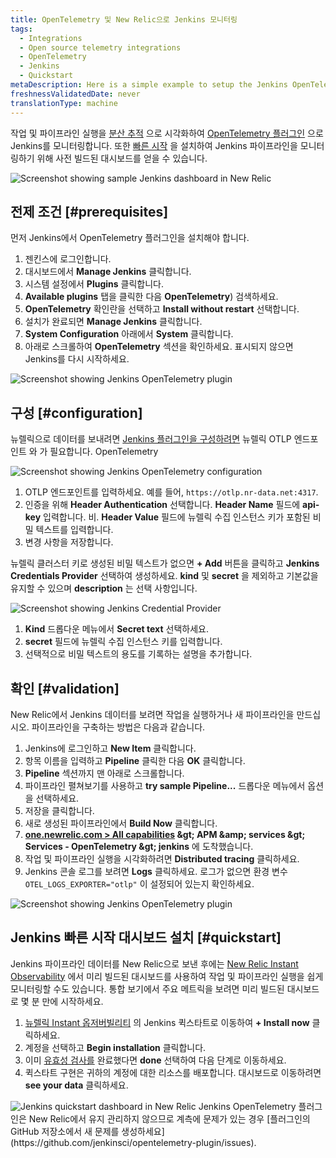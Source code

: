 ```yaml
---
title: OpenTelemetry 및 New Relic으로 Jenkins 모니터링
tags:
  - Integrations
  - Open source telemetry integrations
  - OpenTelemetry
  - Jenkins
  - Quickstart
metaDescription: Here is a simple example to setup the Jenkins OpenTelemetry plugin to send data to New Relic.
freshnessValidatedDate: never
translationType: machine
---
```


작업 및 파이프라인 실행을 [분산 추적](/docs/distributed-tracing/concepts/introduction-distributed-tracing) 으로 시각화하여 [OpenTelemetry 플러그인](https://plugins.jenkins.io/opentelemetry) 으로 Jenkins를 모니터링합니다. 또한 [빠른 시작](https://newrelic.com/instant-observability/jenkins) 을 설치하여 Jenkins 파이프라인을 모니터링하기 위해 사전 빌드된 대시보드를 얻을 수 있습니다.

<img title="Screenshot showing sample Jenkins dashboard in New Relic" alt="Screenshot showing sample Jenkins dashboard in New Relic" src="/images/opentelemetry_screenshot-full_jenkins-05.webp" />

## 전제 조건 [#prerequisites]

먼저 Jenkins에서 OpenTelemetry 플러그인을 설치해야 합니다.

1. 젠킨스에 로그인합니다.
2. 대시보드에서 <DNT>**Manage Jenkins**</DNT> 클릭합니다.
3. 시스템 설정에서 <DNT>**Plugins**</DNT> 클릭합니다.
4. <DNT>**Available plugins**</DNT> 탭을 클릭한 다음 <DNT>**OpenTelemetry**</DNT>) 검색하세요.
5. <DNT>**OpenTelemetry**</DNT> 확인란을 선택하고 <DNT>**Install without restart**</DNT> 선택합니다.
6. 설치가 완료되면 <DNT>**Manage Jenkins**</DNT> 클릭합니다.
7. <DNT>**System Configuration**</DNT> 아래에서 <DNT>**System**</DNT> 클릭합니다.
8. 아래로 스크롤하여 <DNT>**OpenTelemetry**</DNT> 섹션을 확인하세요. 표시되지 않으면 Jenkins를 다시 시작하세요.

<img title="Screenshot showing Jenkins OpenTelemetry plugin" alt="Screenshot showing Jenkins OpenTelemetry plugin" src="/images/opentelemetry_screenshot-full_jenkins-01.webp" />

## 구성 [#configuration]

뉴렐릭으로 데이터를 보내려면 [Jenkins 플러그인을 구성하려면](/docs/more-integrations/open-source-telemetry-integrations/opentelemetry/opentelemetry-setup/#note-endpoints) 뉴렐릭 OTLP 엔드포인트 와 가 필요합니다.<InlinePopover type="licenseKey" /> OpenTelemetry

<img title="Screenshot showing Jenkins OpenTelemetry configuration" alt="Screenshot showing Jenkins OpenTelemetry configuration" src="/images/opentelemetry_screenshot-full_integrations-jenkins-02.webp" />

1. OTLP 엔드포인트를 입력하세요. 예를 들어, `https://otlp.nr-data.net:4317`.
2. 인증을 위해 <DNT>**Header Authentication**</DNT> 선택합니다. <DNT>**Header Name**</DNT> 필드에 <DNT>**api-key**</DNT> 입력합니다. 비. <DNT>**Header Value**</DNT> 필드에 뉴렐릭 수집 인스턴스 키가 포함된 비밀 텍스트를 입력합니다.
3. 변경 사항을 저장합니다.

뉴렐릭 클러스터 키로 생성된 비밀 텍스트가 없으면 <DNT>**+ Add**</DNT> 버튼을 클릭하고 <DNT>**Jenkins Credentials Provider**</DNT> 선택하여 생성하세요. <DNT>**kind**</DNT> 및 <DNT>**secret**</DNT> 을 제외하고 기본값을 유지할 수 있으며 <DNT>**description**</DNT> 는 선택 사항입니다.

<img title="Screenshot showing Jenkins Credential Provider" alt="Screenshot showing Jenkins Credential Provider" src="/images/opentelemetry_screenshot-full_integrations-jenkins-03.webp" />

1. <DNT>**Kind**</DNT> 드롭다운 메뉴에서 <DNT>**Secret text**</DNT> 선택하세요.
2. <DNT>**secret**</DNT> 필드에 뉴렐릭 수집 인스턴스 키를 입력합니다.
3. 선택적으로 비밀 텍스트의 용도를 기록하는 설명을 추가합니다.

## 확인 [#validation]

New Relic에서 Jenkins 데이터를 보려면 작업을 실행하거나 새 파이프라인을 만드십시오. 파이프라인을 구축하는 방법은 다음과 같습니다.

1. Jenkins에 로그인하고 <DNT>**New Item**</DNT> 클릭합니다.
2. 항목 이름을 입력하고 <DNT>**Pipeline**</DNT> 클릭한 다음 <DNT>**OK**</DNT> 클릭합니다.
3. <DNT>**Pipeline**</DNT> 섹션까지 맨 아래로 스크롤합니다.
4. 파이프라인 펼쳐보기를 사용하고 <DNT>**try sample Pipeline...**</DNT> 드롭다운 메뉴에서 옵션을 선택하세요.
5. 저장을 클릭합니다.
6. 새로 생성된 파이프라인에서 <DNT>**Build Now**</DNT> 클릭합니다.
7. <DNT>**[one.newrelic.com &gt; All capabilities](https://one.newrelic.com/all-capabilities) &amp;gt; APM &amp;amp; services &amp;gt; Services - OpenTelemetry &amp;gt; jenkins**</DNT> 에 도착했습니다.
8. 작업 및 파이프라인 실행을 시각화하려면 <DNT>**Distributed tracing**</DNT> 클릭하세요.
9. Jenkins 콘솔 로그를 보려면 <DNT>**Logs**</DNT> 클릭하세요. 로그가 없으면 환경 변수 `OTEL_LOGS_EXPORTER="otlp"` 이 설정되어 있는지 확인하세요.

<img title="Screenshot showing Jenkins OpenTelemetry plugin" alt="Screenshot showing Jenkins OpenTelemetry plugin" src="/images/opentelemetry_screenshot-full_opentelemetry-jenkins-04.webp" />

## Jenkins 빠른 시작 대시보드 설치 [#quickstart]

Jenkins 파이프라인 데이터를 New Relic으로 보낸 후에는 [New Relic Instant Observability](http://newrelic.com/instant-observability) 에서 미리 빌드된 대시보드를 사용하여 작업 및 파이프라인 실행을 쉽게 모니터링할 수도 있습니다. 통합 보기에서 주요 메트릭을 보려면 미리 빌드된 대시보드로 몇 분 만에 시작하세요.

1. [뉴렐릭 Instant 옵저버빌리티](https://newrelic.com/instant-observability/jenkins) 의 Jenkins 퀵스타트로 이동하여 <DNT>**+ Install now**</DNT> 클릭하세요.
2. 계정을 선택하고 <DNT>**Begin installation**</DNT> 클릭합니다.
3. 이미 [유효성 검사를](#validation) 완료했다면 <DNT>**done**</DNT> 선택하여 다음 단계로 이동하세요.
4. 퀵스타트 구현은 귀하의 계정에 대한 리소스를 배포합니다. 대시보드로 이동하려면 <DNT>**see your data**</DNT> 클릭하세요.

<img title="Jenkins quickstart dashboard in New Relic" alt="Jenkins quickstart dashboard in New Relic" src="/images/opentelemetry_screenshot-full_jenkins-05.webp" />

<Callout variant="important">
  Jenkins OpenTelemetry 플러그인은 New Relic에서 유지 관리하지 않으므로 계측에 문제가 있는 경우 [플러그인의 GitHub 저장소에서 새 문제를 생성하세요](https://github.com/jenkinsci/opentelemetry-plugin/issues).
</Callout>

<InstallFeedback />